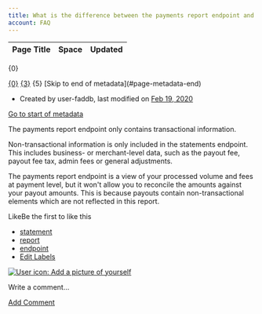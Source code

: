 ```yaml
---
title: What is the difference between the payments report endpoint and the statement reports?
account: FAQ 
---
```


<table class="aui"> <thead> <tr class="header"> <th class="search-result-title">Page Title</th> <th class="search-result-space">Space</th> <th class="search-result-date">Updated</th> </tr> </thead> </table> <p class="search-result-count">{0}</p> <tr class="search-result"> <td class="search-result-title"><a href="{1}" class="content-type-{2}"><span>{0}</span></a></td> <td class="search-result-space"><a class="space" href="/display/{4}/" title="{3}">{3}</a></td> <td class="search-result-date"><span class="date" title="{6}">{5}</span></td> </tr> [Skip to end of metadata](#page-metadata-end)

*   Created by user-faddb, last modified on [Feb 19, 2020](/pages/diffpagesbyversion.action?pageId=721067&selectedPageVersions=2&selectedPageVersions=3 "Show changes")

[Go to start of metadata](#page-metadata-start)

The payments report endpoint only contains transactional information.

Non-transactional information is only included in the statements endpoint. This includes business- or merchant-level data, such as the payout fee, payout fee tax, admin fees or general adjustments.

The payments report endpoint is a view of your processed volume and fees at payment level, but it won't allow you to reconcile the amounts against your payout amounts. This is because payouts contain non-transactional elements which are not reflected in this report.

LikeBe the first to like this

*   [statement](/label/FAQ/statement)
*   [report](/label/FAQ/report)
*   [endpoint](/label/FAQ/endpoint)
*   [Edit Labels](# "Edit Labels (Type 'l')")

[![User icon: Add a picture of yourself](/s/en_GB/7901/abf7b35644d5a5d1d7e4b0969a83e8eb2b569fb5/_/images/icons/profilepics/add_profile_pic.svg)](/users/profile/editmyprofilepicture.action)

Write a comment…

[Add Comment](/pages/viewpage.action?pageId=721067&showComments=true&showCommentArea=true#addcomment)
